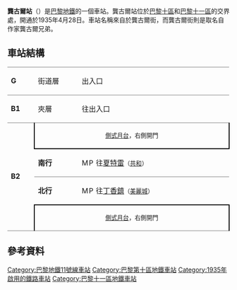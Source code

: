 {{unreferenced|time=2016-02-28T11:16:08+00:00}}
{{Infobox station
| name                = 龔古爾站
| symbol_location     = paris
| symbol              = m
| symbol2             = 
| type                = [[巴黎地鐵|巴黎地鐵]]車站
| image               = [[File:Paris_Metro_Goncourt.jpg|275px]]
| alt                 = 
| caption             = 
| other_name          = 
| address             = [[巴黎十區|巴黎十區]]
| borough             = [[法蘭西島|法蘭西島]]
| country             = 法國
| iso_region          = FR_scale:2000
| coordinates_display = title
| coordinates_format  = dms
| latd  = 48.869831| latm  = | lats  = | latNS  = 
| longd = 2.370687| longm = | longs = | longEW = 
| coordinates         = 
| owned               = [[RATP|RATP]]
| operator            = [[RATP|RATP]]
| line                = 
| disabled            = 
| zone                = 1
| opened              = {{Start date|1935|4|28}}
| closed              = <!-- {{End date|YYYY|MM|DD|df=y}} -->
| services            = 
| map_type            = France Paris
}}
'''龔古爾站'''（{{lang-fr|Goncourt}}）是[[巴黎地鐵|巴黎地鐵]]的一個車站。龔古爾站位於[[巴黎十區|巴黎十區]]和[[巴黎十一區|巴黎十一區]]的交界處，開通於1935年4月28日。車站名稱來自於龔古爾街，而龔古爾街則是取名自作家龔古爾兄弟。
== 車站結構 ==
{| border=0 cellspacing=0 cellpadding=3
|style="border-top:solid 1px gray;" width=50 valign=top|'''G'''
|style="border-top:solid 1px gray;" width=100 valign=top|街道層
|style="border-top:solid 1px gray;" width=400 valign=top|出入口
|-
|style="border-top:solid 1px gray;" width=50 valign=top|'''B1'''
|style="border-top:solid 1px gray;" width=100 valign=top|夾層
|style="border-top:solid 1px gray;" width=400 valign=top|往出入口
|-
|style="border-top:solid 1px gray;border-bottom:solid 1px gray;" width=50 rowspan=4 valign=top|'''B2'''
|style="border-top:solid 1px gray;border-right:solid 2px black;border-left:solid 2px black;border-bottom:solid 2px black;" colspan=2|<center><small>[[側式月台|側式月台]]，右側開門</small></center>
|-
|style="border-bottom:solid 1px gray;" width=100|'''南行'''
|style="border-bottom:solid 1px gray;" width=390|{{arrow|L}} [[File:Metro-M.svg|16x16px]][[File:Paris_Metro_11.svg|16x16px]]往[[夏特雷站|夏特雷]]<small>（[[共和站_(巴黎地鐵)|共和]]）</small>
|-
|'''北行'''
|{{arrow|R}} [[File:Metro-M.svg|16x16px]][[File:Paris_Metro_11.svg|16x16px]]往[[丁香鎮站|丁香鎮]]<small>（[[美麗城站|美麗城]]）</small>
|-
|style="border-top:solid 2px black;border-right:solid 2px black;border-left:solid 2px black;border-bottom:solid 1px gray;" colspan=2|<center><small>[[側式月台|側式月台]]，右側開門</small></center>
|}
{{Commons category|Goncourt (Paris Metro)}}

==參考資料==
{{Reflist}}
{{巴黎地鐵11號線}}
{{DEFAULTSORT:Goncourt}}
[[Category:巴黎地鐵11號線車站|Category:巴黎地鐵11號線車站]]
[[Category:巴黎第十區地鐵車站|Category:巴黎第十區地鐵車站]]
[[Category:1935年啟用的鐵路車站|Category:1935年啟用的鐵路車站]]
[[Category:巴黎十一區地鐵車站|Category:巴黎十一區地鐵車站]]
